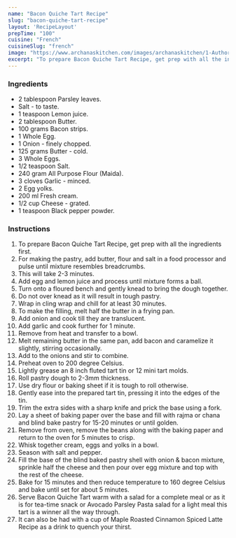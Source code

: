 ---
name: "Bacon Quiche Tart Recipe"
slug: "bacon-quiche-tart-recipe"
layout: 'RecipeLayout'
prepTime: "100"
cuisine: "French"
cuisineSlug: "french"
image: "https://www.archanaskitchen.com/images/archanaskitchen/1-Author/Monika_Manchanda/bacon_quiche_tart_recipe.jpg"
excerpt: "To prepare Bacon Quiche Tart Recipe, get prep with all the ingredients first"
---

### Ingredients

- 2 tablespoon Parsley leaves.
- Salt - to taste.
- 1 teaspoon Lemon juice.
- 2 tablespoon Butter.
- 100 grams Bacon strips.
- 1 Whole Egg.
- 1 Onion - finely chopped.
- 125 grams Butter - cold.
- 3 Whole Eggs.
- 1/2 teaspoon Salt.
- 240 gram All Purpose Flour (Maida).
- 3 cloves Garlic - minced.
- 2 Egg yolks.
- 200 ml Fresh cream.
- 1/2 cup Cheese - grated.
- 1 teaspoon Black pepper powder.

### Instructions

1. To prepare Bacon Quiche Tart Recipe, get prep with all the ingredients first.
1. For making the pastry, add butter, flour and salt in a food processor and pulse until mixture resembles breadcrumbs.
1. This will take 2-3 minutes.
1. Add egg and lemon juice and process until mixture forms a ball.
1. Turn onto a floured bench and gently knead to bring the dough together.
1. Do not over knead as it will result in tough pastry.
1. Wrap in cling wrap and chill for at least 30 minutes.
1. To make the filling, melt half the butter in a frying pan.
1. Add onion and cook till they are translucent.
1. Add garlic and cook further for 1 minute.
1. Remove from heat and transfer to a bowl.
1. Melt remaining butter in the same pan, add bacon and caramelize it slightly, stirring occasionally.
1. Add to the onions and stir to combine.
1. Preheat oven to 200 degree Celsius.
1. Lightly grease an 8 inch fluted tart tin or 12 mini tart molds.
1. Roll pastry dough to 2-3mm thickness.
1. Use dry flour or baking sheet if it is tough to roll otherwise.
1. Gently ease into the prepared tart tin, pressing it into the edges of the tin.
1. Trim the extra sides with a sharp knife and prick the base using a fork.
1. Lay a sheet of baking paper over the base and fill with rajma or chana and blind bake pastry for 15-20 minutes or until golden.
1. Remove from oven, remove the beans along with the baking paper and return to the oven for 5 minutes to crisp.
1. Whisk together cream, eggs and yolks in a bowl.
1. Season with salt and pepper.
1. Fill the base of the blind baked pastry shell with onion & bacon mixture, sprinkle half the cheese and then pour over egg mixture and top with the rest of the cheese.
1. Bake for 15 minutes and then reduce temperature to 160 degree Celsius and bake until set for about 5 minutes.
1. Serve Bacon Quiche Tart warm with a salad for a complete meal or as it is for tea-time snack or Avocado Parsley Pasta salad for a light meal this tart is a winner all the way through.
1. It can also be had with a cup of Maple Roasted Cinnamon Spiced Latte Recipe as a drink to quench your thirst.
